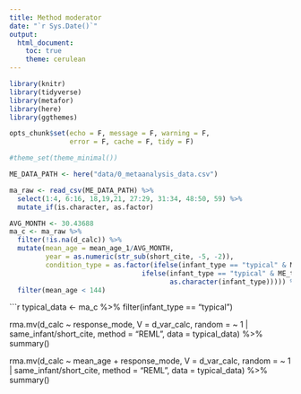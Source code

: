 ```yaml
---
title: Method moderator
date: "`r Sys.Date()`"
output:
  html_document:
    toc: true
    theme: cerulean
---
```


```r

library(knitr)
library(tidyverse)
library(metafor)
library(here)
library(ggthemes)

opts_chunk$set(echo = F, message = F, warning = F, 
               error = F, cache = F, tidy = F)

#theme_set(theme_minimal())

```

```r
ME_DATA_PATH <- here("data/0_metaanalysis_data.csv")

ma_raw <- read_csv(ME_DATA_PATH) %>%
  select(1:4, 6:16, 18,19,21, 27:29, 31:34, 48:50, 59) %>%
  mutate_if(is.character, as.factor)

AVG_MONTH <- 30.43688
ma_c <- ma_raw %>%
  filter(!is.na(d_calc)) %>%
  mutate(mean_age = mean_age_1/AVG_MONTH,
         year = as.numeric(str_sub(short_cite, -5, -2)),
         condition_type = as.factor(ifelse(infant_type == "typical" & ME_trial_type == "FN", "TFN", 
                                 ifelse(infant_type == "typical" & ME_trial_type == "NN", "TNN", 
                                        as.character(infant_type))))) %>%
  filter(mean_age < 144)
```

```r
typical_data <- ma_c %>%
  filter(infant_type == "typical")

rma.mv(d_calc ~ response_mode, V = d_var_calc,
                      random = ~ 1 | same_infant/short_cite,
                      method = "REML",
                      data = typical_data) %>%
            summary()
 
rma.mv(d_calc ~ mean_age  + response_mode, V = d_var_calc,
                      random = ~ 1 | same_infant/short_cite,
                      method = "REML",
                      data = typical_data) %>%
  summary()
     

     
     
     
